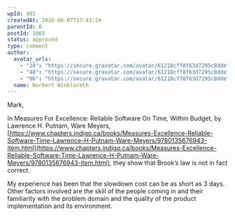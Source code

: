 ```yaml
---
wpId: 401
createdAt: 2010-06-07T17:43:24
parentId: 0
postId: 1003
status: approved
type: comment
author:
  avatar_urls:
    - "24": "https://secure.gravatar.com/avatar/61218cff8f63d7295c8ddef82f0681eb?s=24&d=mm&r=g"
    - "48": "https://secure.gravatar.com/avatar/61218cff8f63d7295c8ddef82f0681eb?s=48&d=mm&r=g"
    - "96": "https://secure.gravatar.com/avatar/61218cff8f63d7295c8ddef82f0681eb?s=96&d=mm&r=g"
  name: Norbert Winklareth
---
```


Mark,

In Measures For Excellence: Reliable Software On Time, Within Budget, by Lawrence H. Putnam, Ware Meyers, [https://www.chapters.indigo.ca/books/Measures-Excellence-Reliable-Software-Time-Lawrence-H-Putnam-Ware-Meyers/9780135676943-item.html](https://www.chapters.indigo.ca/books/Measures-Excellence-Reliable-Software-Time-Lawrence-H-Putnam-Ware-Meyers/9780135676943-item.html), they show that Brook’s law is not in fact correct.

My experience has been that the slowdown cost can be as short as 3 days. Other factors involved are the skill of the people coming in and their familiarity with the problem domain and the quality of the product implementation and its environment.